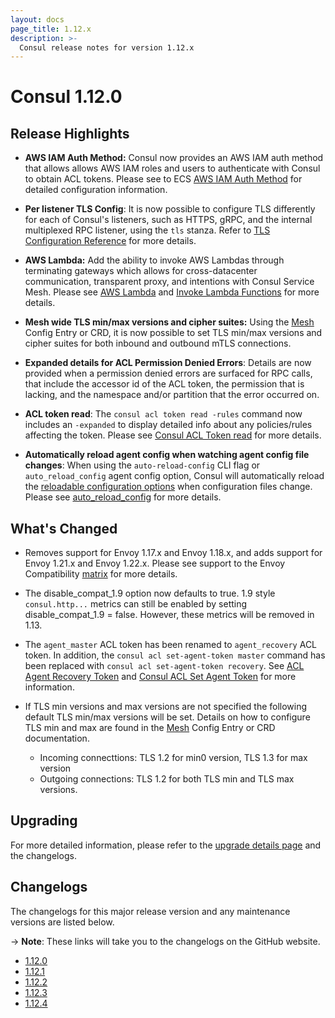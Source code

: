 ```yaml
---
layout: docs
page_title: 1.12.x
description: >-
  Consul release notes for version 1.12.x
---
```


# Consul 1.12.0

## Release Highlights

* **AWS IAM Auth Method:** Consul now provides an AWS IAM auth method that allows allows AWS IAM roles and users to authenticate with Consul to obtain ACL tokens. Please see to ECS [AWS IAM Auth Method](/docs/security/acl/auth-methods/aws-iam) for detailed configuration information. 

- **Per listener TLS Config**: It is now possible to configure TLS differently for each of Consul's listeners, such as HTTPS, gRPC, and the internal multiplexed RPC listener, using the `tls` stanza. Refer to [TLS Configuration Reference](/docs/agent/config/config-files#tls-configuration-reference) for more details. 

* **AWS Lambda:** Add the ability to invoke AWS Lambdas through terminating gateways which allows for cross-datacenter communication, transparent proxy, and intentions with Consul Service Mesh. Please see [AWS Lambda](/docs]/lambda) and [Invoke Lambda Functions](/docs/lambda/invocation) for more details. 

* **Mesh wide TLS min/max versions and cipher suites:** Using the [Mesh](/docs/connect/config-entries/mesh#tls) Config Entry or CRD, it is now possible to set TLS min/max versions and cipher suites for both inbound and outbound mTLS connections.

* **Expanded details for ACL Permission Denied Errors**: Details are now provided when a permission denied errors are surfaced for RPC calls, that include the accessor id of the ACL token, the permission that is lacking, and the namespace and/or partition that the error occurred on. 

* **ACL token read**: The `consul acl token read -rules` command now includes an `-expanded` to display detailed info about any policies/rules affecting the token. Please see [Consul ACL Token read](/commands/acl/token/read) for more details.

* **Automatically reload agent config when watching agent config file changes**: When using the `auto-reload-config` CLI flag or `auto_reload_config` agent config option, Consul will automatically reload the [reloadable configuration options](/docs/agent/config#reloadable-configuration) when configuration files change. Please see [auto_reload_config](/docs/agent/config/cli-flags#_auto_reload_config) for more details.


## What's Changed

- Removes support for Envoy 1.17.x and Envoy 1.18.x, and adds support for Envoy 1.21.x and Envoy 1.22.x. Please see support to the Envoy Compatibility [matrix](/docs/connect/proxies/envoy) for more details.  

- The disable_compat_1.9 option now defaults to true. 1.9 style `consul.http...` metrics can still be enabled by setting disable_compat_1.9 = false. However, these metrics will be removed in 1.13.

- The `agent_master` ACL token has been renamed to `agent_recovery` ACL token. In addition, the `consul acl set-agent-token master` command has been replaced with `consul acl set-agent-token recovery`. See [ACL Agent Recovery Token](/docs/security/acl/acl-tokens#acl-agent-recovery-token) and [Consul ACL Set Agent Token](/commands/acl/set-agent-token) for more information.

- If TLS min versions and max versions are not specified the following default TLS min/max versions will be set. Details on how to configure TLS min and max are found in the [Mesh](/docs/connect/config-entries/mesh#tls) Config Entry or CRD documentation. 
  - Incoming connecttions: TLS 1.2 for min0 version, TLS 1.3 for max version
  - Outgoing connections: TLS 1.2 for both TLS min and TLS max versions. 

## Upgrading

For more detailed information, please refer to the [upgrade details page](/docs/upgrading/upgrade-specific#consul-1-12-0) and the changelogs.

## Changelogs

The changelogs for this major release version and any maintenance versions are listed below.

-> **Note**: These links will take you to the changelogs on the GitHub website.

- [1.12.0](https://github.com/hashicorp/consul/releases/tag/v1.12.0)
- [1.12.1](https://github.com/hashicorp/consul/releases/tag/v1.12.1)
- [1.12.2](https://github.com/hashicorp/consul/releases/tag/v1.12.2)
- [1.12.3](https://github.com/hashicorp/consul/releases/tag/v1.12.3)
- [1.12.4](https://github.com/hashicorp/consul/releases/tag/v1.12.4)

